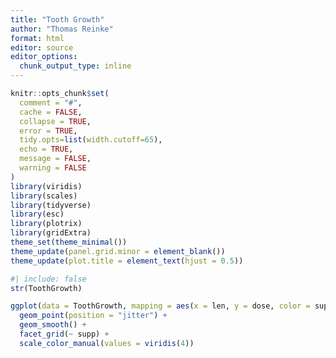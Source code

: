 ```yaml
---
title: "Tooth Growth"
author: "Thomas Reinke"
format: html
editor: source
editor_options: 
  chunk_output_type: inline
---
```


```r
knitr::opts_chunk$set(
  comment = "#", 
  cache = FALSE,  
  collapse = TRUE,
  error = TRUE,
  tidy.opts=list(width.cutoff=65),
  echo = TRUE,
  message = FALSE,
  warning = FALSE
)
library(viridis)
library(scales)
library(tidyverse)
library(esc)
library(plotrix)
library(gridExtra)
theme_set(theme_minimal())
theme_update(panel.grid.minor = element_blank())
theme_update(plot.title = element_text(hjust = 0.5))

```

```r
#| include: false
str(ToothGrowth)
```

```r
ggplot(data = ToothGrowth, mapping = aes(x = len, y = dose, color = supp)) + 
  geom_point(position = "jitter") +
  geom_smooth() + 
  facet_grid(~ supp) + 
  scale_color_manual(values = viridis(4))
```
